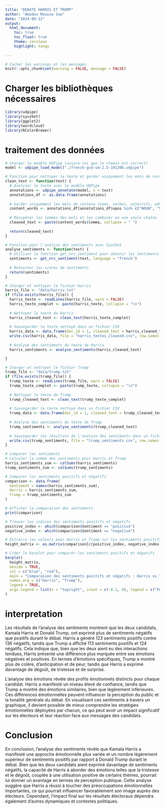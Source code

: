 ---
title: "DEBATE HARRIS ET TRUMP"
author: "Amadou Moussa Sow"
date: "2024-09-12"
output: 
  html_document:
    toc: true
    toc_float: true
    theme: cerulean
    highlight: tango
  
---

```{r setup, include=FALSE}
# Cacher les warnings et les messages
knitr::opts_chunk$set(warning = FALSE, message = FALSE)
```


# **Charger les bibliothèques nécessaires**
```{r}
library(udpipe)
library(syuzhet)
library(ggplot2)
library(wordcloud)
library(RColorBrewer)

```

# **traitement des données **
```{r}
# Charger le modèle UDPipe (assure-toi que le chemin est correct)
model <- udpipe_load_model("./french-gsd-ud-2.5-191206.udpipe")  

# Fonction pour nettoyer le texte et garder uniquement les mots de contenu
clean_text <- function(text) {
  # Analyser le texte avec le modèle UDPipe
  annotations <- udpipe_annotate(model, x = text)
  annotations_df <- as.data.frame(annotations)
  
  # Garder uniquement les mots de contenu (noms, verbes, adjectifs, adverbes)
  content_words <- annotations_df[annotations_df$upos %in% c("NOUN", "VERB", "ADJ", "ADV"), ]
  
  # Récupérer les lemmes des mots et les combiner en une seule chaîne
  cleaned_text <- paste(content_words$lemma, collapse = " ")
  
  return(cleaned_text)
}

# Fonction pour l'analyse des sentiments avec Syuzhet
analyse_sentiments <- function(text) {
  # Utiliser la fonction get_nrc_sentiment pour obtenir les sentiments en français
  sentiments <- get_nrc_sentiment(text, language = "french")
  
  # Retourner les scores de sentiments
  return(sentiments)
}

# Charger et nettoyer le fichier Harris
harris_file <- "data/harris.txt"
if (file.exists(harris_file)) {
  harris_texte <- readLines(harris_file, warn = FALSE)
  harris_texte_complet <- paste(harris_texte, collapse = "\n")
  
  # Nettoyer le texte de Harris
  harris_cleaned_text <- clean_text(harris_texte_complet)
  
  # Sauvegarder le texte nettoyé dans un fichier CSV
  harris_data <- data.frame(doc_id = 1, cleaned_text = harris_cleaned_text, stringsAsFactors = FALSE)
  write.csv(harris_data, file = "harris_textes_cleaned.csv", row.names = FALSE)
  
  # Analyse des sentiments du texte de Harris
  harris_sentiments <- analyse_sentiments(harris_cleaned_text)

}

# Charger et nettoyer le fichier Trump
trump_file <- "data/trump.txt"
if (file.exists(trump_file)) {
  trump_texte <- readLines(trump_file, warn = FALSE)
  trump_texte_complet <- paste(trump_texte, collapse = "\n")
  
  # Nettoyer le texte de Trump
  trump_cleaned_text <- clean_text(trump_texte_complet)
  
  # Sauvegarder le texte nettoyé dans un fichier CSV
  trump_data <- data.frame(doc_id = 1, cleaned_text = trump_cleaned_text, stringsAsFactors = FALSE)
  
  # Analyse des sentiments du texte de Trump
  trump_sentiments <- analyse_sentiments(trump_cleaned_text)
  
  # Sauvegarder les résultats de l'analyse des sentiments dans un fichier CSV
  write.csv(trump_sentiments, file = "trump_sentiments.csv", row.names = FALSE)
}

# Comparer les sentiments
# Calculer la somme des sentiments pour Harris et Trump
harris_sentiments_sum <- colSums(harris_sentiments)
trump_sentiments_sum <- colSums(trump_sentiments)

# Comparer les sentiments positifs et négatifs
comparison <- data.frame(
  Sentiment = names(harris_sentiments_sum),
  Harris = harris_sentiments_sum,
  Trump = trump_sentiments_sum
)

# Afficher la comparaison des sentiments
print(comparison)

# Trouver les indices des sentiments positifs et négatifs
positive_index <- which(comparison$Sentiment == "positive")
negative_index <- which(comparison$Sentiment == "negative")

# Extraire les valeurs pour Harris et Trump sur les sentiments positifs et négatifs
height_matrix <- as.matrix(comparison[c(positive_index, negative_index), 2:3])

# Créer le barplot pour comparer les sentiments positifs et négatifs
barplot(
  height_matrix,
  beside = TRUE,
  col = c("blue", "red"),
  main = "Comparaison des sentiments positifs et négatifs : Harris vs Trump",
  names.arg = c("Harris", "Trump"),
  legend = TRUE,
  args.legend = list(x = "topright", inset = c(-0.1, 0), legend = c("Positive", "Negative"))
)


```
# **interpretation**
Les résultats de l'analyse des sentiments montrent que les deux candidats, Kamala Harris et Donald Trump, ont exprimé plus de sentiments négatifs que positifs durant le débat. Harris a généré 123 sentiments positifs contre 136 négatifs, tandis que Trump a affiché 113 sentiments positifs et 124 négatifs. Cela indique que, bien que les deux aient eu des interactions tendues, Harris présente une différence plus marquée entre ses émotions négatives et positives. En termes d'émotions spécifiques, Trump a montré plus de colère, d'anticipation et de peur, tandis que Harris a exprimé davantage de dégoût, de tristesse et de surprise.

L'analyse des émotions révèle des profils émotionnels distincts pour chaque candidat. Harris a manifesté un niveau élevé de confiance, tandis que Trump a montré des émotions similaires, bien que légèrement inférieures. Ces différences émotionnelles peuvent influencer la perception du public et la tonalité générale du débat. En visualisant ces sentiments à travers un graphique, il devient possible de mieux comprendre les stratégies émotionnelles déployées par chacun, ce qui peut avoir un impact significatif sur les électeurs et leur réaction face aux messages des candidats.


# **Conclusion**

En conclusion, l'analyse des sentiments révèle que Kamala Harris a manifesté une approche émotionnelle plus variée et un nombre légèrement supérieur de sentiments positifs par rapport à Donald Trump durant le débat. Bien que les deux candidats aient exprimé davantage de sentiments négatifs, la capacité de Harris à aborder des émotions telles que la tristesse et le dégoût, couplée à une utilisation positive de certains thèmes, pourrait lui donner un avantage en termes de perception publique. Cette analyse suggère que Harris a réussi à toucher des préoccupations émotionnelles importantes, ce qui pourrait influencer favorablement son image auprès des électeurs. Cependant, l'impact final sur les résultats électoraux dépendra également d'autres dynamiques et contextes politiques.

